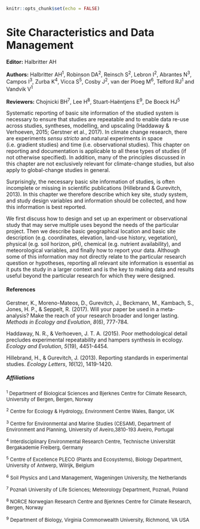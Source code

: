 ``` r
knitr::opts_chunk$set(echo = FALSE)
```

# Site Characteristics and Data Management

**Editor:** Halbritter AH

**Authors:** Halbritter AH^1^, Robinson DA^2^, Reinsch S^2^, Lebron I^2^, Abrantes N^3^, Campos I^3^, Zurba K^4^, Vicca S^5^, Cosby J^2^, van der Ploeg M^6^, Telford RJ^1^ and Vandvik V^1^

**Reviewers:** Chojnicki BH^7^, Lee H^8^, Stuart-Haëntjens E^9^, De Boeck HJ^5^

Systematic reporting of basic site information of the studied system is necessary to ensure that studies are repeatable and to enable data re-use across studies, syntheses, modelling, and upscaling (Haddaway & Verhoeven, 2015; Gerstner et al., 2017). In climate change research, there are experiments _sensu stricto_ and natural experiments in space (i.e. gradient studies) and time (i.e. observational studies). This chapter on reporting and documentation is applicable to all these types of studies (if not otherwise specified). In addition, many of the principles discussed in this chapter are not exclusively relevant for climate-change studies, but also apply to global-change studies in general.

Surprisingly, the necessary basic site information of studies, is often incomplete or missing in scientific publications (Hillebrand & Gurevitch, 2013). In this chapter we therefore describe which key site, study system, and study design variables and information should be collected, and how this information is best reported.

We first discuss how to design and set up an experiment or observational study that may serve multiple uses beyond the needs of the particular project. Then we describe basic geographical location and basic site description (e.g. coordinates, elevation, land-use history, vegetation), physical (e.g. soil horizon, pH), chemical (e.g. nutrient availability), and meteorological variables, and finally how to report your data. Although some of this information may not directly relate to the particular research question or hypotheses, reporting all relevant site information is essential as it puts the study in a larger context and is the key to making data and results useful beyond the particular research for which they were designed.

#### References {-}

Gerstner, K., Moreno-Mateos, D., Gurevitch, J., Beckmann, M., Kambach, S., Jones, H. P., & Seppelt, R. (2017). Will your paper be used in a meta-analysis? Make the reach of your research broader and longer lasting. _Methods in Ecology and Evolution_, _8_(6), 777-784.

Haddaway, N. R., & Verhoeven, J. T. A. (2015). Poor methodological detail precludes experimental repeatability and hampers synthesis in ecology. _Ecology and Evolution_, _5_(19), 4451-4454.

Hillebrand, H., & Gurevitch, J. (2013). Reporting standards in experimental studies. _Ecology Letters_, _16_(12), 1419-1420.

##### Affiliations {-}

<font size="2"> 
^1^ Department of Biological Sciences and Bjerknes Centre for Climate Research, University of Bergen, Bergen, Norway</font> 

<font size="2"> 
^2^ Centre for Ecology & Hydrology, Environment Centre Wales, Bangor, UK</font> 

<font size="2"> 
^3^ Centre for Environmental and Marine Studies (CESAM), Department of Environment and Planning, University of Aveiro,3810-193 Aveiro, Portugal</font>

<font size="2"> 
^4^ Interdisciplinary Environmental Research Centre, Technische Universität Bergakademie Freiberg, Germany</font> 

<font size="2"> 
^5^ Centre of Excellence PLECO (Plants and Ecosystems), Biology Department, University of Antwerp, Wilrijk, Belgium</font> 

<font size="2"> 
^6^ Soil Physics and Land Management, Wageningen University, the Netherlands</font> 

<font size="2"> 
^7^ Poznań University of Life Sciences; Meteorology Department, Poznań, Poland</font> 

<font size="2"> 
^8^ NORCE Norwegian Research Centre and Bjerknes Centre for Climate Research, Bergen, Norway</font> 

<font size="2"> 
^9^ Department of Biology, Virginia Commonwealth University, Richmond, VA USA</font> 
